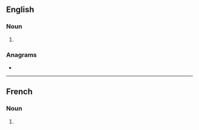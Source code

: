 ==English==

===Noun===
{{head|en|noun form}}

# {{plural of|en|lambic}}

===Anagrams===
* {{anagrams|en|a=abcilms|cimbals}}

----

==French==

===Noun===
{{head|fr|noun form}}

# {{plural of|fr|lambic}}
